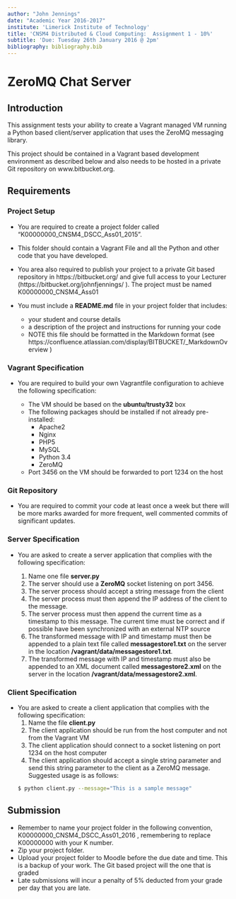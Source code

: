 ```yaml
---
author: "John Jennings"
date: "Academic Year 2016-2017"
institute: 'Limerick Institute of Technology'
title: 'CNSM4 Distributed & Cloud Computing:  Assignment 1 - 10%'
subtitle: 'Due: Tuesday 26th January 2016 @ 2pm'
bibliography: bibliography.bib
---
```


# ZeroMQ Chat Server

## Introduction
This assignment tests your ability to create a Vagrant managed VM running a  Python based client/server application that uses the ZeroMQ messaging library.

This project should be contained in a Vagrant based development environment as described below and also needs to be hosted in a private Git repository on www.bitbucket.org.

## Requirements
### Project Setup

*	You are required to create a project folder called "K00000000_CNSM4_DSCC_Ass01_2015".

*	This folder should contain a Vagrant File and all the Python and other code that you have developed. 

*	You area also required to publish your project to a private Git based repository in https://bitbucket.org/ and give full access to your Lecturer (https://bitbucket.org/johnfjennings/ ). The project must be named K00000000_CNSM4_Ass01

*	You must include a __README.md__ file in your project folder that includes:
	-	your student and course details  
	-	a description of the project and instructions for running your code
	-	NOTE this file should be formatted in the Markdown format (see https://confluence.atlassian.com/display/BITBUCKET/_MarkdownOverview )

### Vagrant Specification

*	You are required to build your own Vagrantfile configuration to achieve the following specification:

	-	The VM should be based on the __ubuntu/trusty32__ box
	-	The following packages should be installed if not already pre-installed:
		-	Apache2
		- Nginx
		-	PHP5
		-	MySQL
		-	Python 3.4
		- ZeroMQ
	-	Port 3456 on the VM should be forwarded to port 1234 on the host

### Git Repository
*	You are required to commit your code at least once a week but there will be more marks awarded for more frequent, well commented commits of significant updates.

### Server Specification 

* You are asked to create a server application that complies with the following specification:

	1.	Name one file __server.py__
	2.	The server should use a __ZeroMQ__ socket listening on port 3456.
	3.	The server process should accept a string message from the client 
	4.	The server process must then append the IP address of the client to the message.
	5.	The server process must then append the current time as a timestamp to this message. The current time must be correct and if possible have been synchronized with an external NTP source
	6.	The transformed message with IP and timestamp must then be appended to a plain text file called __messagestore1.txt__ on the server in the location __/vagrant/data/messagestore1.txt__.
	7.	The transformed message with IP and timestamp must also be appended to an XML document called __messagestore2.xml__ on the server in the location __/vagrant/data/messagestore2.xml__.

### Client Specification 
* You are asked to create a client application that complies with the following specification:
	1.	Name the file __client.py__
	2.	The client application should be run from the host computer and not from the Vagrant VM 
	3.	The client application should connect to a socket listening on port 1234 on the host computer 
	4.	The client application should accept a single string parameter and send this string parameter to the client as a ZeroMQ message. Suggested usage is as follows:
```bash
$ python client.py --message="This is a sample message"
```

## Submission
*	Remember to name your project folder in the following convention, K00000000_CNSM4_DSCC_Ass01_2016 , remembering to replace K00000000 with your K number.
*	Zip your project folder.
*	Upload your project folder to Moodle before the due date and time. This is a backup of your work. The Git based project will the one that is graded
*	Late submissions will incur a penalty of 5% deducted from your grade per day that you are late.

